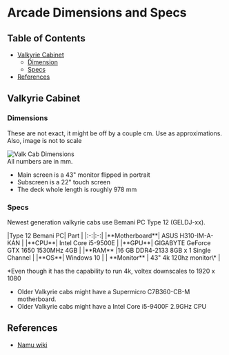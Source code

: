 
# Arcade Dimensions and Specs
## Table of Contents
- [Valkyrie Cabinet](#valkyrie-cabinet)
  - [Dimension](#dimensions)
  - [Specs](#specs)
- [References](#references)

## Valkyrie Cabinet
### Dimensions
<Callout>These are not exact, it might be off by a couple cm. Use as approximations. Also, image is not to scale</Callout>
<div className="flex justify-center mt-3">
  <img src="/specifications/cabspecifications/arcadesize.png" alt="Valk Cab Dimensions" />
</div>
All numbers are in mm.

- Main screen is a 43" monitor flipped in portrait
- Subscreen is a 22" touch screen
- The deck whole length is roughly 978 mm

### Specs
Newest generation valkyrie cabs use Bemani PC Type 12 (GELDJ-xx).
<div className="flex items-center justify-center mt-5">
  |Type 12 Bemani PC| Part |
  |:-:|:-:|
  |**Motherboard**| ASUS H310-IM-A-KAN |
  |**CPU**| Intel Core i5-9500E |
  |**GPU**| GIGABYTE GeForce GTX 1650 1530MHz 4GB |
  |**RAM** |16 GB DDR4-2133 8GB x 1 Single Channel |
  |**OS**| Windows 10 |
  | **Monitor** | 43" 4k 120hz monitor\* |
</div>

\*Even though it has the capability to run 4k, voltex downscales to 1920 x 1080

- Older Valkyrie cabs might have a Supermicro C7B360-CB-M motherboard.
- Older Valkyrie cabs might have a Intel Core i5-9400F 2.9GHz CPU


## References
- [Namu wiki](https://ja.namu.wiki/w/%EC%82%AC%EC%9A%B4%EB%93%9C%20%EB%B3%BC%ED%85%8D%EC%8A%A4#s-2.2)